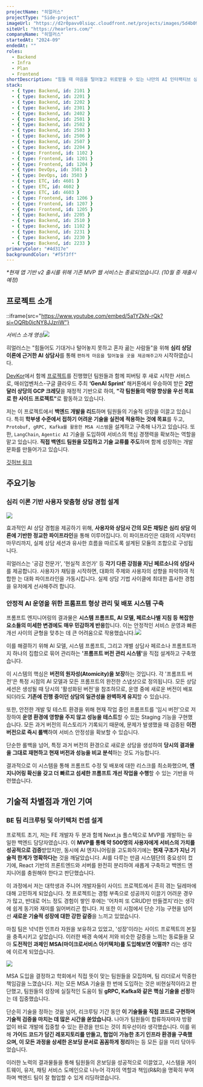 ```yaml
---
projectName: "히얼러스"
projectType: "Side-project"
imageUrl: "https://d2r0pavv0lsiqc.cloudfront.net/projects/images/5d4b096e-7925-4628-84b0-982c6178c9ca.png"
siteUrl: "https://hearlers.com/"
companyName: "히얼러스"
startedAt: "2024-09"
endedAt: ""
roles:
  - Backend
  - Infra
  - Plan
  - Frontend
shortDescription: "힘들 때 마음을 털어놓고 위로받을 수 있는 나만의 AI 인터랙티브 상담 서비스"
stack:
  - { type: Backend, id: 2101 }
  - { type: Backend, id: 2201 }
  - { type: Backend, id: 2202 }
  - { type: Backend, id: 2301 }
  - { type: Backend, id: 2402 }
  - { type: Backend, id: 2501 }
  - { type: Backend, id: 2502 }
  - { type: Backend, id: 2503 }
  - { type: Backend, id: 2506 }
  - { type: Backend, id: 2507 }
  - { type: Backend, id: 2204 }
  - { type: Frontend, id: 1102 }
  - { type: Frontend, id: 1201 }
  - { type: Frontend, id: 1204 }
  - { type: DevOps, id: 3501 }
  - { type: DevOps, id: 3503 }
  - { type: ETC, id: 4601 }
  - { type: ETC, id: 4602 }
  - { type: ETC, id: 4603 }
  - { type: Frontend, id: 1206 }
  - { type: Frontend, id: 1207 }
  - { type: Frontend, id: 1205 }
  - { type: Backend, id: 2205 }
  - { type: Backend, id: 2510 }
  - { type: Backend, id: 1102 }
  - { type: Backend, id: 2231 }
  - { type: Backend, id: 2230 }
  - { type: Backend, id: 2233 }
primaryColor: "#4d317e"
backgroundColor: "#f5f3ff"
---
```


*\*현재 앱 기반 v2 출시를 위해 기존 MVP 웹 서비스는 종료되었습니다. (10월 중 재출시 예정)*

## 프로젝트 소개

::iframe{src="https://www.youtube.com/embed/5a1YZkN-rQk?si=OQRb0icNY8JJzriW"}

*서비스 소개 영상*![](https://d2r0pavv0lsiqc.cloudfront.net/projects/images/a372e5d5-bdfb-4f34-99bf-db94eea75bef.webp)

히얼러스는 "힘들어도 기대거나 털어놓지 못하고 혼자 곪는 사람들"을 위해 **심리 상담 이론에 근거한 AI** **상담사**를 통해 `편하게 마음을 털어놓을 곳을 제공해주고자` 시작하였습니다.

[DevKor](https://astor-dev.com/projects/devkor/)에서 함께 [프로젝트](https://astor-dev.com/projects/%EB%B8%94%EA%BE%B8/)를 진행했던 팀원들과 함께 피버팅 후 새로 시작한 서비스로, 매쉬업벤처스-구글 클라우드 주최 **‘GenAI Sprint’** 해커톤에서 우승하여 받은 **2만 달러 상당의 GCP 크레딧**을 재정적 기반으로 하여, **"각 팀원들의 역량 향상을 우선 목표로 한 사이드 프로젝트"**&#xB85C; 활동하고 있습니다.

저는 이 프로젝트에서 **백엔드 개발을 리드**하며 팀원들의 기술적 성장을 이끌고 있습니다. 특히 **학부생 수준에서 접하기 어려운 기술을 실전에 적용하는 것에 목표**를 두고, `Protobuf, gRPC, Kafka를 활용한 MSA 시스템`을 설계하고 구축해 나가고 있습니다. 또한, `LangChain`, `Agentic AI` 기술을 도입하여 서비스의 핵심 경쟁력을 확보하는 역할을 맡고 있습니다. **직접 백엔드 팀원을 모집하고 기술 교류를 주도**하며 함께 성장하는 개발 문화를 만들어가고 있습니다.

[깃허브 링크](https://github.com/hearlersofficial)

## 주요기능

### 심리 이론 기반 사용자 맞춤형 상담 경험 설계

![](https://d2r0pavv0lsiqc.cloudfront.net/projects/images/5f96a154-e38c-4765-a751-dfdbb727f76e.webp)

효과적인 AI 상담 경험을 제공하기 위해, **사용자와 상담사 간의 모든 채팅은 심리 상담 이론에 기반한 정교한 파이프라인**을 통해 이루어집니다. 이 파이프라인은 대화의 시작부터 마무리까지, 실제 상담 세션과 유사한 흐름을 따르도록 설계된 모듈의 조합으로 구성됩니다.

히얼러스는 '공감 전문가', '현실적 조언가' 등 **각기 다른 강점을 지닌 페르소나의 상담사**를 제공합니다. 사용자가 채팅을 시작하면, 대화의 주제와 사용자의 성향을 파악하여 적합한 는 대화 파이프라인을 가동시킵니다. 실제 상담 기법 사이클에 최대한 흡사한 경험을 유저에게 선사해주려 합니다.

### 안정적 AI 운영을 위한 프롬프트 형상 관리 및 배포 시스템 구축

프롬프트 엔지니어링의 결과물은 **시스템 프롬프트, AI 모델, 페르소나별 지침 등 복잡한 요소들의 미세한 변경에도 매우 민감하게 반응**합니다. 이는 안정적인 서비스 운영과 빠른 개선 사이의 균형을 맞추는 데 큰 어려움으로 작용했습니다.![](https://d2r0pavv0lsiqc.cloudfront.net/projects/images/862eebd4-45fa-4990-8b25-9b758793b8a7.gif)

이를 해결하기 위해 AI 모델, 시스템 프롬프트, 그리고 개별 상담사 페르소나 프롬프트까지 하나의 집합으로 묶어 관리하는 **'프롬프트 버전 관리 시스템'**&#xC744; 직접 설계하고 구축했습니다.

이 시스템의 핵심은 **버전의 원자성(Atomicity)을 보장**하는 것입니다. 각 '프롬프트 버전'은 특정 시점의 AI 모델과 모든 프롬프트의 완전한 스냅샷으로 정의됩니다. 모든 상담 세션은 생성될 때 당시의 '활성화된 버전'을 참조하므로, 운영 중에 새로운 버전이 배포되더라도 **기존에 진행 중이던 상담의 일관성을 완벽하게 유지**할 수 있습니다.

또한, 안전한 개발 및 테스트 환경을 위해 현재 작업 중인 프롬프트를 '임시 버전'으로 저장하여 **운영 환경에 영향을 주지 않고 성능을 테스트**할 수 있는 Staging 기능을 구현했습니다. 모든 과거 버전의 히스토리가 기록되기 때문에, 문제가 발생했을 때 검증된 **이전 버전으로 즉시 롤백**하여 서비스 안정성을 확보할 수 있습니다.

단순한 롤백을 넘어, 특정 과거 버전의 환경으로 새로운 상담을 생성하여 **당시의 결과물을 그대로 재현하고 현재 버전과 성능을 비교 분석**하는 것도 가능합니다.

결과적으로 이 시스템을 통해 프롬프트 수정 및 배포에 대한 리스크를 최소화했으며, **엔지니어링 확신을 갖고 더 빠르고 섬세한 프롬프트 개선 작업을 수행**할 수 있는 기반을 마련했습니다.

## 기술적 차별점과 개인 기여

### BE 팀 리크루팅 및 아키텍처 컨셉 설계

프로젝트 초기, 저는 FE 개발자 두 분과 함께 Next.js 풀스택으로 MVP를 개발하는 유일한 백엔드 담당자였습니다. 이 **MVP를 통해 약 500명의 사용자에게 서비스의 가치를 성공적으로 검증**받았지만, 동시에 AI 엔지니어링을 고도화하기에는 **현재 구조가 지닌 기술적 한계가 명확하다는** 것을 깨달았습니다. AI를 다루는 만큼 시스템단의 중요성이 컸기에, React 기반의 프론트엔드와 서버를 완전히 분리하여 새롭게 구축하고 백엔드 엔지니어를 충원해야 한다고 판단했습니다.

이 과정에서 저는 대학생과 주니어 개발자들이 사이드 프로젝트에서 흔히 겪는 딜레마에 대해 고민하게 되었습니다. 첫 프로젝트는 경험 부족으로 성공까지 이끌기 어려운 경우가 많고, 반대로 어느 정도 경험이 쌓인 후에는 '어차피 또 CRUD만 만들겠지'라는 생각에 쉽게 동기와 재미를 잃어버리곤 합니다. 저 또한 이 시점에서 단순 기능 구현을 넘어선 **새로운 기술적 성장에 대한 강한 갈증**을 느끼고 있었습니다.

마침 팀은 넉넉한 인프라 자원을 보유하고 있었고, '성장'이라는 사이드 프로젝트의 본질을 충족시키고 싶었습니다. 이러한 배경 속에서 저와 비슷한 갈증을 느끼는 동료들을 모아 **도전적인 과제인 MSA(마이크로서비스 아키텍처)를 도입해보면 어떨까?** 라는 생각에 이르게 되었습니다.

![](https://d2r0pavv0lsiqc.cloudfront.net/projects/images/8ac1e3f3-68a1-4497-aeea-8e5cefe6f742.gif)

MSA 도입을 결정하고 학회에서 직접 뜻이 맞는 팀원들을 모집하며, 팀 리더로서 막중한 책임감을 느꼈습니다. 저는 모든 MSA 기술을 한 번에 도입하는 것은 비현실적이라고 판단했고, 팀원들의 성장에 실질적인 도움이 될 **gRPC, Kafka와 같은 핵심 기술을 선정**하는 데 집중했습니다.

단순히 기술을 정하는 것을 넘어, 리크루팅 기간 동안 **이 기술들을 직접 코드로 구현하며 기술적 검증을 마치는 데 많은 시간을 쏟았습니다.** 나아가 팀원들이 합류하자마자 방황 없이 바로 개발에 집중할 수 있는 환경을 만드는 것이 최우선이라 생각했습니다. 이를 위해 **가이드 코드가 담긴 레포지토리를 만들고, 협업이 가능한 초기 인프라 환경을 구축했으며, 이 모든 과정을 상세한 온보딩 문서로 꼼꼼하게 정리**하는 등 모든 길을 미리 닦아두었습니다.

이러한 노력의 결과물들을 통해 팀원들의 온보딩을 성공적으로 이끌었고, 시스템을 게이트웨이, 유저, 채팅 서비스 도메인으로 나누어 각자의 역할과 책임(R\&R)을 명확히 부여하며 백엔드 팀이 잘 협업할 수 있게 리딩하였습니다.